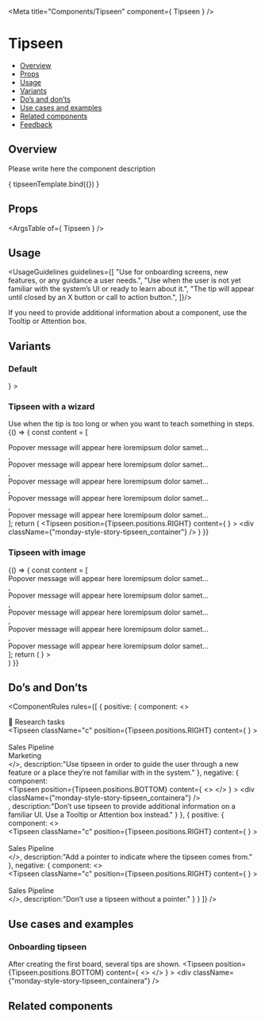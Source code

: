 
<Meta
  title="Components/Tipseen"
  component={ Tipseen }
/>

<!--- Component template -->


<!--- Component documentation -->

# Tipseen
- [Overview](#overview)
- [Props](#props)
- [Usage](#usage)
- [Variants](#variants)
- [Do’s and don’ts](#dos-and-donts)
- [Use cases and examples](#use-cases-and-examples)
- [Related components](#related-components)
- [Feedback](#feedback)

## Overview
Please write here the component description

<Canvas>
  <Story name="Overview"
         args={ {prop1: "prop's default value", prop2: "prop's default value"} }>
    { tipseenTemplate.bind({}) }
  </Story>
</Canvas>

## Props
<ArgsTable of={ Tipseen } />

## Usage
<UsageGuidelines guidelines={[
  "Use for onboarding screens, new features, or any guidance a user needs.",
  "Use when the user is not yet familiar with the system’s UI or ready to learn about it.",
  "The tip will appear until closed by an X button or call to action button.",
]}/>

<Tip title="Check yourself">If you need to provide additional information about a component, use the Tooltip or Attention box.</Tip>

## Variants
### Default
<Canvas>
  <Story name="Default">
    <Tipseen 
      position={Tipseen.positions.RIGHT} 
      content={
        <TipseenContent
          isDismissHidden={false}
          title="This is a title"
          isDismissHidden
          children="Popover message will appear here loremipsum dolor samet… "
        />
      }
    >
      <div className={"monday-style-story-tipseen_container"} />
    </Tipseen>
  </Story>
</Canvas>

### Tipseen with a wizard
Use when the tip is too long or when you want to teach something in steps.
<Canvas>
  <Story name="Tipseen with a wizard">
    {() => {
      const content = [
        <div>Popover message will appear here loremipsum dolor samet…</div>,
        <div>Popover message will appear here loremipsum dolor samet…</div>,
        <div>Popover message will appear here loremipsum dolor samet…</div>,
        <div>Popover message will appear here loremipsum dolor samet…</div>,
        <div>Popover message will appear here loremipsum dolor samet…</div>
      ];
      return (
        <Tipseen 
          position={Tipseen.positions.RIGHT} 
          content={
            <TipseenWizard 
              title="This is a title"
              steps={content}
              activeStepIndex={2}
            />
          }
        >
          <div className={"monday-style-story-tipseen_container"} />
        </Tipseen>
      )
    }}
  </Story>
</Canvas>

### Tipseen with image
<Canvas>
  <Story name="Tipseen with image">
    {() => {
      const content = [
        <div>Popover message will appear here loremipsum dolor samet…</div>,
        <div>Popover message will appear here loremipsum dolor samet…</div>,
        <div>Popover message will appear here loremipsum dolor samet…</div>,
        <div>Popover message will appear here loremipsum dolor samet…</div>,
        <div>Popover message will appear here loremipsum dolor samet…</div>
      ];
      return (
        <Tipseen 
          position={Tipseen.positions.RIGHT}
          isCloseButtonHidden
          content={
            <>
              <TipseenImage
                className="monday-style-story-tipseen_image"
                src={picture1}
              />
              <TipseenWizard 
                title="This is a title"
                steps={content}
                activeStepIndex={2}
              />
            </>
          }
        >
          <div className={"monday-style-story-tipseen_container"} />
        </Tipseen>
      )
    }}
  </Story>
</Canvas>

## Do’s and Don’ts
<ComponentRules
  rules={[
    {
      positive: {
        component:
        <>
          <div className="a">
            <div className="d">
              <Icon icon={Board} iconSize="24" /><span>💫 Research tasks</span>
            </div>
            <Tipseen 
              className="c"
              position={Tipseen.positions.RIGHT} 
              content={
                <TipseenContent
                  isDismissHidden={false}
                  title="Step1 of 7"
                  isDismissHidden
                  children="Click on the “Sales” board to get started"
                />
              }
            >
              <div className="d q">  
                <Icon icon={Board} iconSize="24" /><span>Sales Pipeline</span>
              </div>
            </Tipseen>
            <div className="d">
              <Icon icon={BoardPrivate} iconSize="24" /><span>Marketing</span>
            </div>
          </div>
          <div className="b"></div>
          </>,
        description:"Use tipseen in order to guide the user through a new feature or a place they’re not familiar with in the system."
      },
      negative: {
        component:
          <div className="monday-style-story-tipseen_column-wrapper">
            <div className="t"></div>
            <Tipseen 
              position={Tipseen.positions.BOTTOM} 
              content={
                <>
                  <TipseenContent
                    children="You still have 14 days on your Pro trial, Enjoy it!"
                  />
                </>
              }
            >
              <div className={"monday-style-story-tipseen_containera"} />
            </Tipseen>
          </div>,
        description:"Don’t use tipseen to provide additional information on a familiar UI. Use a Tooltip or Attention box instead."
      }
    },
    {
      positive: {
        component:
          <>
            <div className="a">
              <Tipseen 
                className="c"
                position={Tipseen.positions.RIGHT} 
                content={
                  <TipseenContent
                    isDismissHidden={false}
                    title="Step1 of 7"
                    isDismissHidden
                    children="Click on the “Sales” board to get started"
                  />
                }
              >
                <div className="d q">  
                  <Icon icon={Board} iconSize="24" /><span>Sales Pipeline</span>
                </div>
              </Tipseen>
            </div>
            <div className="b"></div>
          </>,
        description:"Add a pointer to indicate where the tipseen comes from."
      },
      negative: {
        component:
          <>
            <div className="a">
              <Tipseen 
                className="c"
                position={Tipseen.positions.RIGHT} 
                content={
                  <TipseenContent
                    withoutDialog
                    isDismissHidden={false}
                    title="Step1 of 7"
                    isDismissHidden
                    children="Click on the “Sales” board to get started"
                  />
                }
              >
                <div className="d q">  
                  <Icon icon={Board} iconSize="24" /><span>Sales Pipeline</span>
                </div>
              </Tipseen>
            </div>
            <div className="b"></div>
          </>,
        description:"Don’t use a tipseen without a pointer."
      }
    }
  ]}
/>

## Use cases and examples
### Onboarding tipseen
After creating the first board, several tips are shown.
<Canvas>
  <Story name="Onboarding tipseen">
    <Tipseen 
      position={Tipseen.positions.BOTTOM} 
      content={
        <>
          <TipseenContent
            title="This is a title"
            children="Add your first item. An item can be a task, a campaign, lead, feature or anything you deifne."
          />
        </>
      }
    >
      <div className={"monday-style-story-tipseen_containera"} />
    </Tipseen>
  </Story>
</Canvas>

## Related components
<RelatedComponents componentsNames={[]} />
